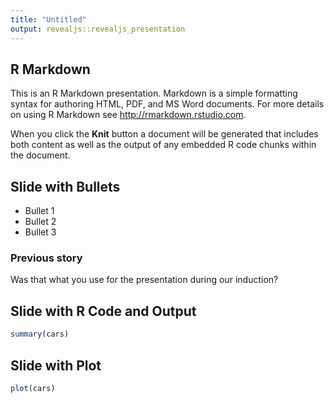 ```yaml
---
title: "Untitled"
output: revealjs::revealjs_presentation
---
```


## R Markdown

This is an R Markdown presentation. Markdown is a simple formatting syntax for authoring HTML, PDF, and MS Word documents. For more details on using R Markdown see <http://rmarkdown.rstudio.com>.

When you click the **Knit** button a document will be generated that includes both content as well as the output of any embedded R code chunks within the document.

## Slide with Bullets

-   Bullet 1
-   Bullet 2
-   Bullet 3

### Previous story

Was that what you use for the presentation during our induction?

## Slide with R Code and Output

```r
summary(cars)
```

## Slide with Plot

```r
plot(cars)
```
